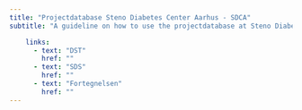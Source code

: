 ```yaml
---
title: "Projectdatabase Steno Diabetes Center Aarhus - SDCA"
subtitle: "A guideline on how to use the projectdatabase at Steno Diabetes Center Aarhus."

    links:
      - text: "DST"
        href: ""
      - text: "SDS"
        href: ""
      - text: "Fortegnelsen"
        href: ""
---
```

